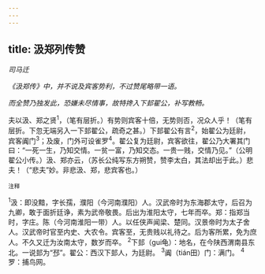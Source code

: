 ```yaml
---
---
---
```

title: 汲郑列传赞
---



*司马迁*

*《汲郑传》中，并不说及宾客势利，不过赞尾略带一语。*

*而全赞乃独发此，恐嫌未尽情事，故特搀入下邽翟公，补写教畅。*

夫以汲、郑之贤<sup>1</sup>，（笔有层折。）有势则宾客十倍，无势则否，况众人乎！（笔有层折。下忽无端另入一下邽翟公，疏奇之甚。）下邽翟公有言<sup>2</sup>，始翟公为廷尉，宾客阗门<sup>3</sup>；及废，门外可设雀罗<sup>4</sup>。翟公复为廷尉，宾客欲往，翟公乃大署其门曰：“一死一生，乃知交情。一贫一富，乃知交态。一贵一贱，交情乃见。”（公明翟公小传。）汲、郑亦云，（苏长公纯写东方朔赞，赞李太白，其法却出于此。）悲夫！（“悲夫”妙。非悲汲、郑，悲宾客也。）

<sup>注释</sup>

<sup>1</sup>汲：即没黯，字长孺，濮阳（今河南濮阳）人。汉武帝时为东海郡太守，后召为九卿，敢于面折廷诤，素为武帝敬畏。后出为淮阳太守，七年而卒。郑：指郑当时，字庄。陈（今河南淮阳一带）人。以任侠声闻梁、楚同。汉景帝时为太子舍人。汉武帝时官至内史、大农令。宾客至，无贵贱以礼待之。后为客所累，免为庶人。不久又迁为汝南太守，数岁而卒。
<sup>2</sup>下邽（gui龟）：地名，在今陕西渭南县东北。一说邽为“邳”。翟公：西汉下邽人，为廷尉。
<sup>3</sup>阗（tián田）门：满门。
<sup>4</sup>罗：捕鸟网。